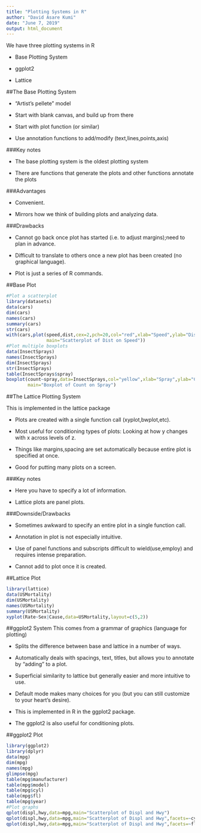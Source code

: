 ```yaml
---
title: "Plotting Systems in R"
author: "David Asare Kumi"
date: "June 7, 2019"
output: html_document
---
```



We have three plotting systems in R

- Base Plotting System

- ggplot2

- Lattice

##The Base Plotting System

- "Artist's pellete" model

- Start with blank canvas, and build up from there

- Start with plot function (or similar)

- Use annotation functions to add/modify (text,lines,points,axis)

###Key notes

- The base plotting system is the oldest plotting system

- There are functions that generate the plots and other functions annotate the plots

###Advantages

- Convenient.

- Mirrors how we think of building plots and analyzing data.

###Drawbacks

- Cannot go back once plot has started (i.e. to adjust margins);need to plan in advance.

- Difficult to translate to others once a new plot has been created (no graphical language).

- Plot is just a series of R commands.

##Base Plot
```r
#Plot a scatterplot
library(datasets)
data(cars)
dim(cars)
names(cars)
summary(cars)
str(cars)
with(cars,plot(speed,dist,cex=2,pch=20,col="red",xlab="Speed",ylab="Dist",
               main="Scatterplot of Dist on Speed"))
#Plot multiple boxplots
data(InsectSprays)
names(InsectSprays)
dim(InsectSprays)
str(InsectSprays)
table(InsectSprays$spray)
boxplot(count~spray,data=InsectSprays,col="yellow",xlab="Spray",ylab="Count",
        main="Boxplot of Count on Spray")

```

##The Lattice Plotting System

This is implemented in the lattice package

- Plots are created with a single function call (xyplot,bwplot,etc).

- Most useful for conditioning types of plots: Looking at how y changes with x across levels of z.

- Things like margins,spacing are set automatically because entire plot is specified at once.

- Good for putting many plots on a screen.

###Key notes

- Here you have to specify a lot of information.

- Lattice plots are panel plots.

###Downside/Drawbacks

- Sometimes awkward to specify an entire plot in a single function call.

- Annotation in plot is not especially intuitive.

- Use of panel functions and subscripts difficult to wield(use,employ) and requires intense preparation.

- Cannot add to plot once it is created.

##Lattice Plot

```r
library(lattice)
data(USMortality)
dim(USMortality)
names(USMortality)
summary(USMortality)
xyplot(Rate~Sex|Cause,data=USMortality,layout=c(5,2))

```

##ggplot2 System
This comes from a grammar of graphics (language for plotting)

- Splits the difference between base and lattice in a number of ways.

- Automatically deals with spacings, text, titles, but allows you to annotate by "adding" to a plot.

- Superficial similarity to lattice but generally easier and more intuitive to use.

- Default mode makes many choices for you (but you can still customize to your heart's desire).

- This is implemented in R in the ggplot2 package.

- The ggplot2 is also useful for conditioning plots.

##ggplot2 Plot

```r
library(ggplot2)
library(dplyr)
data(mpg)
dim(mpg)
names(mpg)
glimpse(mpg)
table(mpg$manufacturer)
table(mpg$model)
table(mpg$cyl)
table(mpg$fl)
table(mpg$year)
#Plot graphs 
qplot(displ,hwy,data=mpg,main="Scatterplot of Displ and Hwy")
qplot(displ,hwy,data=mpg,main="Scatterplot of Displ and Hwy",facets=~cyl)
qplot(displ,hwy,data=mpg,main="Scatterplot of Displ and Hwy",facets=~fl)

```


